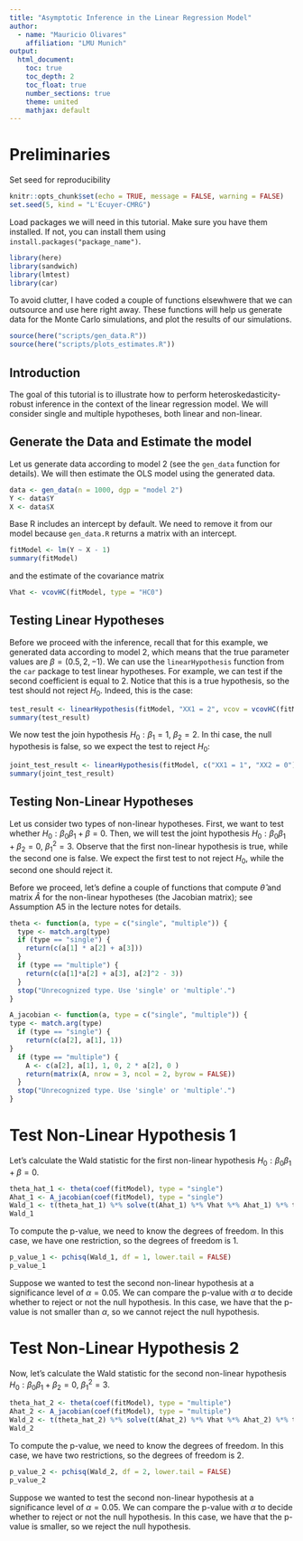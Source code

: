 ```yaml
---
title: "Asymptotic Inference in the Linear Regression Model"
author:
  - name: "Mauricio Olivares"
    affiliation: "LMU Munich"
output: 
  html_document:
    toc: true
    toc_depth: 2
    toc_float: true
    number_sections: true
    theme: united
    mathjax: default
---
```


# Preliminaries

Set seed for reproducibility
```r
knitr::opts_chunk$set(echo = TRUE, message = FALSE, warning = FALSE)
set.seed(5, kind = "L'Ecuyer-CMRG")
```

Load packages we will need in this tutorial. Make sure you have them installed. If not, you can install them using `install.packages("package_name")`.
```r
library(here)
library(sandwich)
library(lmtest)
library(car)
```

To avoid clutter, I have coded a couple of functions elsewhwere that we can outsource and use here right away. These functions will help us generate data for the Monte Carlo simulations, and plot the results of our simulations.
```r

source(here("scripts/gen_data.R"))
source(here("scripts/plots_estimates.R"))
```

## Introduction

The goal of this tutorial is to illustrate how to perform heteroskedasticity-robust inference in the context of the linear regression model. We will consider single and multiple hypotheses, both linear and non-linear.

## Generate the Data and Estimate the model

Let us generate data according to model 2 (see the `gen_data` function for details). We will then estimate the OLS model using the generated data.

```r
data <- gen_data(n = 1000, dgp = "model 2")
Y <- data$Y
X <- data$X
```

Base R includes an intercept by default. We need to remove it from our model because `gen_data.R` returns a matrix with an intercept.

```r
fitModel <- lm(Y ~ X - 1)
summary(fitModel)
```
and the estimate of the covariance matrix
```r
Vhat <- vcovHC(fitModel, type = "HC0")
```

## Testing Linear Hypotheses

Before we proceed with the inference, recall that for this example, we generated data according to model 2, which means that the true parameter values are $\beta=(0.5,2,-1)$.
We can use the `linearHypothesis` function from the `car` package to test linear hypotheses. For example, we can test if the second coefficient is equal to 2. Notice that this is a true hypothesis, so the test should not reject $H_0$. Indeed, this is the case:
```r
test_result <- linearHypothesis(fitModel, "XX1 = 2", vcov = vcovHC(fitModel, type = "HC0"), test = "Chisq")
summary(test_result)
```
We now test the join hypothesis $H_0: \beta_1=1,\:\beta_2=2$. In thi case, the null hypothesis is false, so we expect the test to reject $H_0$:
```r
joint_test_result <- linearHypothesis(fitModel, c("XX1 = 1", "XX2 = 0"), vcov = vcovHC(fitModel, type = "HC0"), test = "Chisq")
summary(joint_test_result)
```
## Testing Non-Linear Hypotheses

Let us consider two types of non-linear hypotheses. First, we want to test whether $H_0: \beta_0\beta_1+\beta=0$. Then, we will test the joint hypothesis $H_0: \beta_0\beta_1+\beta_2=0,\:\beta_1^2=3$. Observe that the first non-linear hypothesis is true, while the second one is false. We expect the first test to not reject $H_0$, while the second one should reject it.

Before we proceed, let's define a couple of functions that compute $\hat{\theta}$ and matrix $\hat{A}$ for the non-linear hypotheses (the Jacobian matrix); see Assumption A5 in the lecture notes for details.
```r
theta <- function(a, type = c("single", "multiple")) {
  type <- match.arg(type)
  if (type == "single") {
    return(c(a[1] * a[2] + a[3]))
  }
  if (type == "multiple") {
    return(c(a[1]*a[2] + a[3], a[2]^2 - 3))
  }
  stop("Unrecognized type. Use 'single' or 'multiple'.")
}

A_jacobian <- function(a, type = c("single", "multiple")) {
type <- match.arg(type)
  if (type == "single") {
    return(c(a[2], a[1], 1))
}
  if (type == "multiple") {
    A <- c(a[2], a[1], 1, 0, 2 * a[2], 0 )
    return(matrix(A, nrow = 3, ncol = 2, byrow = FALSE))
  }
  stop("Unrecognized type. Use 'single' or 'multiple'.")
}
```

# Test Non-Linear Hypothesis 1

Let's calculate the Wald statistic for the first non-linear hypothesis $H_0: \beta_0\beta_1+\beta=0$.
```r
theta_hat_1 <- theta(coef(fitModel), type = "single")
Ahat_1 <- A_jacobian(coef(fitModel), type = "single")
Wald_1 <- t(theta_hat_1) %*% solve(t(Ahat_1) %*% Vhat %*% Ahat_1) %*% theta_hat_1
Wald_1
```
To compute the p-value, we need to know the degrees of freedom. In this case, we have one restriction, so the degrees of freedom is 1.
```r
p_value_1 <- pchisq(Wald_1, df = 1, lower.tail = FALSE)
p_value_1
```
Suppose we wanted to test the second non-linear hypothesis at a significance level of $\alpha = 0.05$. We can compare the p-value with $\alpha$ to decide whether to reject or not the null hypothesis. In this case, we have that the p-value is not smaller than $\alpha$, so we cannot reject the null hypothesis.


# Test Non-Linear Hypothesis 2
Now, let's calculate the Wald statistic for the second non-linear hypothesis $H_0: \beta_0\beta_1+\beta_2=0,\:\beta_1^2=3$.
```r
theta_hat_2 <- theta(coef(fitModel), type = "multiple")
Ahat_2 <- A_jacobian(coef(fitModel), type = "multiple")
Wald_2 <- t(theta_hat_2) %*% solve(t(Ahat_2) %*% Vhat %*% Ahat_2) %*% theta_hat_2
Wald_2
```
To compute the p-value, we need to know the degrees of freedom. In this case, we have two restrictions, so the degrees of freedom is 2.
```r
p_value_2 <- pchisq(Wald_2, df = 2, lower.tail = FALSE)
p_value_2
```
Suppose we wanted to test the second non-linear hypothesis at a significance level of $\alpha = 0.05$. We can compare the p-value with $\alpha$ to decide whether to reject or not the null hypothesis. In this case, we have that the p-value is smaller, so we reject the null hypothesis.
